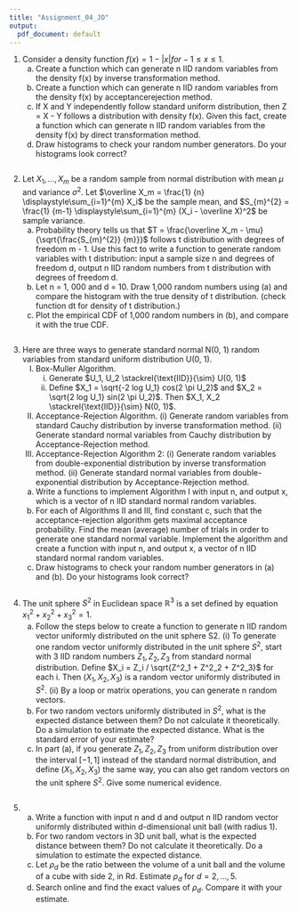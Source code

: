```yaml
---
title: "Assignment_04_JO"
output:
  pdf_document: default
---
```


1. Consider a density function $f(x) = 1 - |x| for -1 \le x \le 1$.
    (a) Create a function which can generate n IID random variables from the density f(x) by inverse
    transformation method.
    (b) Create a function which can generate n IID random variables from the density f(x) by acceptancerejection
    method.
    (c) If X and Y independently follow standard uniform distribution, then Z = X - Y follows a
    distribution with density f(x). Given this fact, create a function which can generate n IID
    random variables from the density f(x) by direct transformation method.
    (d) Draw histograms to check your random number generators. Do your histograms look correct?

```r
```

2. Let $X_1,..., X_m$ be a random sample from normal distribution with mean $\mu$ and variance $\sigma^2$. 
Let $\overline X_m = \frac{1} {n} \displaystyle\sum_{i=1}^{m} X_i$ be the sample mean, and 
$S_{m}^{2} = \frac{1} {m-1} \displaystyle\sum_{i=1}^{m} (X_i - \overline X)^2$ be sample variance.
    (a) Probability theory tells us that $T = \frac{\overline X_m - \mu} {\sqrt{\frac{S_{m}^{2}} {m}}}$
    follows t distribution with degrees of freedom m - 1. Use this fact to write a function to generate random 
    variables with t distribution: input a sample size n and degrees of freedom d, output n IID random numbers 
    from t distribution with degrees of freedom d.
    (b) Let n = 1, 000 and d = 10. Draw 1,000 random numbers using (a) and compare the histogram
    with the true density of t distribution. (check function dt for density of t distribution.)
    (c) Plot the empirical CDF of 1,000 random numbers in (b), and compare it with the true CDF.

```r
```

3. Here are three ways to generate standard normal N(0, 1) random variables from standard uniform
distribution U(0, 1).
    (I) Box-Muller Algorithm.
        (i) Generate $U_1, U_2 \stackrel{\text{IID}}{\sim} U(0, 1)$
        (ii) Define $X_1 = \sqrt{-2 log U_1} cos(2 \pi U_2)$ and $X_2 = \sqrt{2 log U_1} sin(2 \pi U_2)$.
        Then $X_1, X_2 \stackrel{\text{IID}}{\sim} N(0, 1)$.
    (II)  Acceptance-Rejection Algorithm.
        (i) Generate random variables from standard Cauchy distribution by inverse transformation method.
        (ii) Generate standard normal variables from Cauchy distribution by Acceptance-Rejection method.
    (III) Acceptance-Rejection Algorithm 2: 
        (i) Generate random variables from double-exponential distribution by inverse transformation method.
        (ii) Generate standard normal variables from double-exponential distribution by Acceptance-Rejection method.
    
    (a) Write a functions to implement Algorithm I with input n, and output x, which is a vector of n
    IID standard normal random variables.
    (b) For each of Algorithms II and III, find constant c, such that the acceptance-rejection algorithm gets
    maximal acceptance probability. Find the mean (average) number of trials in order to generate
    one standard normal variable. Implement the algorithm and create a function with input n, and
    output x, a vector of n IID standard normal random variables.
    (c) Draw histograms to check your random number generators in (a) and (b). Do your histograms
    look correct?

```r
```

4. The unit sphere $S^2$ in Euclidean space $\mathbb{R}^3$ is a set defined by equation $x^2_1 + x^2_2 + x^2_3 = 1$.
    (a) Follow the steps below to create a function to generate n IID random vector uniformly distributed
    on the unit sphere S2. (i) To generate one random vector uniformly distributed in the unit sphere
    $S^2$, start with 3 IID random numbers $Z_1, Z_2, Z_3$ from standard normal distribution. Define
    $X_i = Z_i / \sqrt{Z^2_1 + Z^2_2 + Z^2_3}$ for each i. Then $(X_1,X_2,X_3)$ is a random vector uniformly distributed
    in $S^2$. (ii) By a loop or matrix operations, you can generate n random vectors.
    (b) For two random vectors uniformly distributed in $S^2$, what is the expected distance between them?
    Do not calculate it theoretically. Do a simulation to estimate the expected distance. What is the
    standard error of your estimate?
    (c) In part (a), if you generate $Z_1, Z_2, Z_3$ from uniform distribution over the interval $[-1, 1]$ instead of
    the standard normal distribution, and define $(X_1,X_2,X_3)$ the same way, you can also get random
    vectors on the unit sphere $S^2$. Give some numerical evidence.

```r
```

5. (a) Write a function with input n and d and output n IID random vector uniformly distributed within
    d-dimensional unit ball (with radius 1).
    (b) For two random vectors in 3D unit ball, what is the expected distance between them? Do not
    calculate it theoretically. Do a simulation to estimate the expected distance.
    (c) Let $\rho_d$ be the ratio between the volume of a unit ball and the volume of a cube with side 2, in
    Rd. Estimate $\rho_d$ for $d = 2, ..., 5$.
    (d) Search online and find the exact values of $\rho_d$. Compare it with your estimate.

```r
```